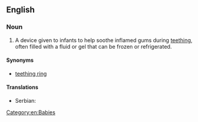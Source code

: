 ==English==

===Noun===
{{en-noun}}

# A device given to infants to help soothe inflamed gums during [[teething]], often filled with a fluid or gel that can be frozen or refrigerated.

====Synonyms====
* [[teething ring]]

====Translations====
{{trans-top|device given to infants to help soothe inflamed gums during [[teething]]}}
* Serbian: {{t|sr|глођа|f|tr=glođa|sc=Cyrl}}
{{trans-mid}}
{{trans-bottom}}

[[Category:en:Babies]]